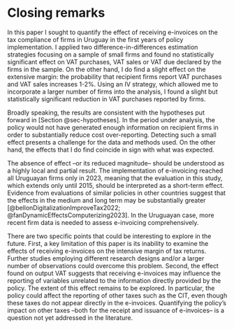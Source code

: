 # Closing remarks {#sec-closing-remarks}

In this paper I sought to quantify the effect of receiving e-invoices on the tax compliance of firms in Uruguay in the first years of policy implementation. I applied two difference-in-differences estimation strategies focusing on a sample of small firms and found no statistically significant effect on VAT purchases, VAT sales or VAT due declared by the firms in the sample. On the other hand, I do find a slight effect on the extensive margin: the probability that recipient firms report VAT purchases and VAT sales increases 1-2%. Using an IV strategy, which allowed me to incorporate a larger number of firms into the analysis, I found a slight but statistically significant reduction in VAT purchases reported by firms.

Broadly speaking, the results are consistent with the hypotheses put forward in [Section @sec-hypotheses]. In the period under analysis, the policy would not have generated enough information on recipient firms in order to substantially reduce cost over-reporting. Detecting such a small effect presents a challenge for the data and methods used. On the other hand, the effects that I do find coincide in sign with what was expected.

The absence of effect –or its reduced magnitude– should be understood as a highly local and partial result. The implementation of e-invoicing reached all Uruguayan firms only in 2023, meaning that the evaluation in this study, which extends only until 2015, should be interpreted as a short-term effect. Evidence from evaluations of similar policies in other countries suggest that the effects in the medium and long term may be substantially greater [@bellonDigitalizationImproveTax2022; @fanDynamicEffectsComputerizing2023]. In the Uruguayan case, more recent firm data is needed to assess e-invoicing comprehensively.

There are two specific points that could be interesting to explore in the future.  First, a key limitation of this paper is its inability to examine the effects of receiving e-invoices on the intensive margin of tax returns. Further studies employing different research designs and/or a larger number of observations could overcome this problem.  Second, the effect found on output VAT suggests that receiving e-invoices may influence the reporting of variables unrelated to the information directly provided by the policy. The extent of this effect remains to be explored. In particular, the policy could affect the reporting of other taxes such as the CIT, even though these taxes do not appear directly in the e-invoices. Quantifying the policy's impact on other taxes –both for the receipt and issuance of e-invoices– is a question not yet addressed in the literature.
